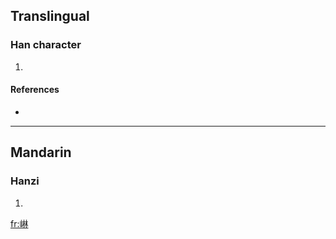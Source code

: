 ==Translingual==

===Han character===
{{Han char|rn=46|rad=山|as=08|sn=11|four=|canj=山木木 (UDD)}}

# {{defn|Han|sort=山08}}

====References====
* {{Han ref|kx=0313.050|dkj=08156|dj=0614.030|hdz=10777.140|uh=5D0A|ud=23818}}

----

==Mandarin==

===Hanzi===
{{cmn-hanzi|pin=[[lín]] ([[lin2]])|wg=lin<sup>2</sup>}}

# {{defn|Mandarin}}

[[fr:崊]]